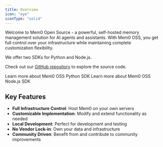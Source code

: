 ```yaml
---
title: Overview
icon: "eye"
iconType: "solid"
---
```


<Snippet file="paper-release.mdx" />

Welcome to Mem0 Open Source - a powerful, self-hosted memory management solution for AI agents and assistants. With Mem0 OSS, you get full control over your infrastructure while maintaining complete customization flexibility.

We offer two SDKs for Python and Node.js.

Check out our [GitHub repository](https://mem0.dev/gd) to explore the source code.

<CardGroup cols={2}>
<Card title="Python SDK Guide" icon="python" href="/open-source/python-quickstart">
  Learn more about Mem0 OSS Python SDK
</Card>
<Card title="Node.js SDK Guide" icon="node" href="/open-source/node-quickstart">
  Learn more about Mem0 OSS Node.js SDK
</Card>
</CardGroup>

## Key Features

- **Full Infrastructure Control**: Host Mem0 on your own servers
- **Customizable Implementation**: Modify and extend functionality as needed
- **Local Development**: Perfect for development and testing
- **No Vendor Lock-in**: Own your data and infrastructure
- **Community Driven**: Benefit from and contribute to community improvements
